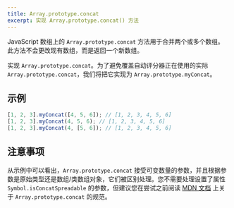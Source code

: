 ```yaml
---
title: Array.prototype.concat
excerpt: 实现 Array.prototype.concat() 方法
---
```


JavaScript 数组上的 `Array.prototype.concat` 方法用于合并两个或多个数组。此方法不会更改现有数组，而是返回一个新数组。

实现 `Array.prototype.concat`。为了避免覆盖自动评分器正在使用的实际 `Array.prototype.concat`，我们将把它实现为 `Array.prototype.myConcat`。

## 示例

```js
[1, 2, 3].myConcat([4, 5, 6]); // [1, 2, 3, 4, 5, 6]
[1, 2, 3].myConcat(4, 5, 6); // [1, 2, 3, 4, 5, 6]
[1, 2, 3].myConcat(4, [5, 6]); // [1, 2, 3, 4, 5, 6]
```

## 注意事项

从示例中可以看出，`Array.prototype.concat` 接受可变数量的参数，并且根据参数是原始类型还是数组/类数组对象，它们被区别处理。您不需要处理设置了属性 `Symbol.isConcatSpreadable` 的参数，但建议您在尝试之前阅读 [MDN 文档](https://developer.mozilla.org/zh-CN/docs/Web/JavaScript/Reference/Global_Objects/Array/concat) 上关于 `Array.prototype.concat` 的规范。
